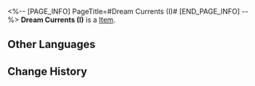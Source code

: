 <%-- [PAGE_INFO]
PageTitle=#Dream Currents (I)#
[END_PAGE_INFO] --%>
{{Item Infobox
|id          = 252436
|image       = Item Dream Currents (I).png{{subst:void|<!--$UPLOAD:<<SpriteOutput/Quest/PlanetFes/SwapCardPic/SwapCardPiece/4001_1.png>-<Item Dream Currents (I).png>-<Item Icons>>-->}}
|type        = 
|invCategory = 
|rarity      = 5
|effect      = 
|description = Complete a Memory Card set to gain buffs.
}}
{{Description|The trailblazing memories deep in your mind will provide inspiration to the game once you recall it in full.}}
'''Dream Currents (I)''' is a [[Item]].

==Other Languages==
{{Other Languages
|en   = Dream Currents (I)
|zhs  = 梦的洋流-Ⅰ
|zht  = 夢的洋流-Ⅰ
|ja   = 夢の海流-I
|ko   = 꿈의 해류-Ⅰ
|es   = Corriente onírica&nbsp;I
|fr   = Courants oniriques (I)
|ru   = Течение грёз I
|th   = กระแสคลื่นความฝัน I
|vi   = Dòng Chảy Giấc Mơ-I
|de   = Traumströme (I)
|id   = Arus Mimpi I
|pt   = Correntes Oníricas (I)
}}

==Change History==
{{Change History|3.2}}